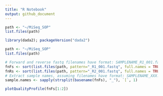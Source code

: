 ```yaml
---
title: "R Notebook"
output: github_document
---
```


```r
path <- "~/MiSeq_SOP"
list.files(path)
```
```r
library(dada2); packageVersion("dada2")
```
```r
path <- "~/MiSeq_SOP" 
list.files(path)
```
```r
# Forward and reverse fastq filenames have format: SAMPLENAME_R1_001.fastq and SAMPLENAME_R2_001.fastq
fnFs <- sort(list.files(path, pattern="_R1_001.fastq", full.names = TRUE))
fnRs <- sort(list.files(path, pattern="_R2_001.fastq", full.names = TRUE))
# Extract sample names, assuming filenames have format: SAMPLENAME_XXX.fastq
sample.names <- sapply(strsplit(basename(fnFs), "_"), `[`, 1)
```

```r
plotQualityProfile(fnFs[1:2])
```

